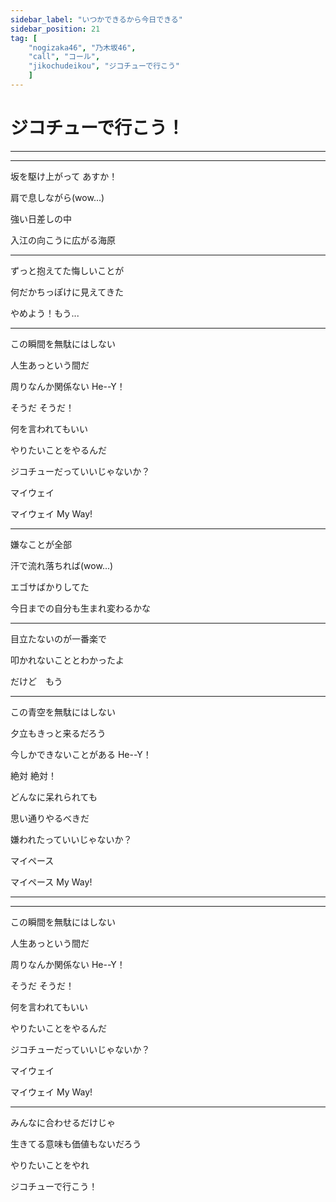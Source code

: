 ```yaml
---
sidebar_label: "いつかできるから今日できる"
sidebar_position: 21
tag: [
    "nogizaka46", "乃木坂46",
    "call", "コール",
    "jikochudeikou", "ジコチューで行こう"
    ]
---
```


# ジコチューで行こう！

---

<Hey count="16" />

---


坂を駆け上がって  <Call>あすか！</Call>

肩で息しながら(wow...)  <Wow count="4" />

強い日差しの中  <NickName />

入江の向こうに広がる海原  <SuperCute />

---

ずっと抱えてた悔しいことが  <OrHey count="4" />

何だかちっぽけに見えてきた

やめよう！もう...

---


この瞬間を無駄にはしない

人生あっという間だ

周りなんか関係ない  <Call>He--Y！</Call><Hey count="4" />

そうだ  そうだ！

何を言われてもいい

やりたいことをやるんだ

ジコチューだっていいじゃないか？

マイウェイ

マイウェイ  <Call>My Way!</Call>

---

嫌なことが全部  <NickName />

汗で流れ落ちれば(wow...)  <Wow count="4" />

エゴサばかりしてた  <NickName />

今日までの自分も生まれ変わるかな  <SuperCute />

---

目立たないのが一番楽で  <OrHey count="4" />

叩かれないこととわかったよ

だけど　もう

---


この青空を無駄にはしない

夕立もきっと来るだろう

今しかできないことがある  <Call>He--Y！</Call><Hey count="4" />

絶対  絶対！

どんなに呆れられても

思い通りやるべきだ

嫌われたっていいじゃないか？

マイペース

マイペース  <Call>My Way!</Call>

---

<Hey count="30" />

---

この瞬間を無駄にはしない

人生あっという間だ

周りなんか関係ない  <Call>He--Y！</Call><Hey count="4" />

そうだ  そうだ！

何を言われてもいい

やりたいことをやるんだ

ジコチューだっていいじゃないか？

マイウェイ

マイウェイ  <Call>My Way!</Call>

---

みんなに合わせるだけじゃ

生きてる意味も価値もないだろう

やりたいことをやれ

ジコチューで行こう！

